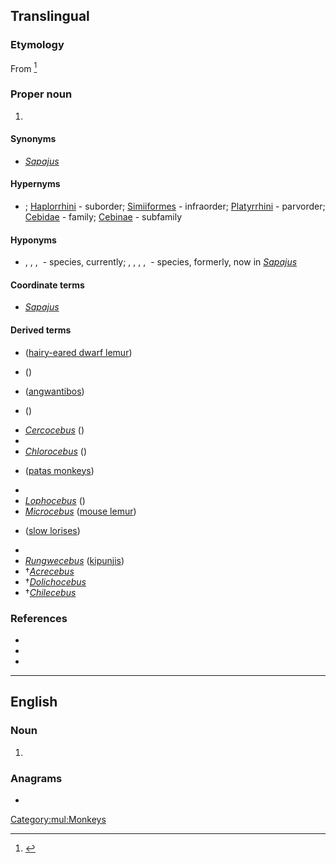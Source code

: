 {{also|cebús}}
==Translingual==
{{rfi|mul}}

===Etymology===
From {{der|mul|grc|κῆβος||a long-tailed monkey}}<ref>{{cite-book|author=William Rossiter|year=1879|title=An illustrated dictionary of scientific terms|publisher=William Collins, Sons, and Company|location=London & Glasgow|isbn=0-548-93307-3|passage=}}</ref>

===Proper noun===
{{taxoninfl|i=1|g=m}}

# {{taxon|genus|family|Cebidae|slender [[capuchin]] monkeys}}

====Synonyms====
* {{sense|genus}} ''[[Sapajus]]'' {{qualifier|the oldest synonym}}

====Hypernyms====
* {{sense|genus}} {{Primates Hypernyms}}; [[Haplorrhini]]&nbsp;- suborder; [[Simiiformes]]&nbsp;- infraorder; [[Platyrrhini]]&nbsp;- parvorder; [[Cebidae]]&nbsp;- family; [[Cebinae]]&nbsp;- subfamily

====Hyponyms====
* {{sense|genus}} {{taxlink|Cebus albifrons|species|noshow=1}}, {{taxlink|Cebus capucinus|species|noshow=1}}, {{taxlink|Cebus kaapori|species|noshow=1}}, {{taxlink|Cebus olivaceus|species|noshow=1}}&nbsp;- species, currently; {{taxlink|Cebus apella|species|noshow=1}}, {{taxlink|Cebus flavius|species|noshow=1}}, {{taxlink|Cebus libidinosus|species|noshow=1}}, {{taxlink|Cebus nigritus|species|noshow=1}}, {{taxlink|Cebus xanthosternos|species|noshow=1}}&nbsp;- species, formerly, now in ''[[Sapajus]]''

====Coordinate terms====
* {{sense|genus}} ''[[Sapajus]]'' {{qualifier|new}}

====Derived terms====
{{rel-top|terms derived from ''Cebus''}}
* {{taxlink|Allocebus|genus|ver=180224}} ([[hairy-eared dwarf lemur]])
* {{taxlink|Allochrocebus|genus|ver=180224}} ({{vern|terrestrial guenon|pl=s}})
* {{taxlink|Arctocebus|genus|ver=180224}} ([[angwantibo]]s)
* {{taxlink|Callicebus|genus|ver=180224}} ({{vern|titi monkey|pl=s}})
* ''[[Cercocebus]]'' ({{vern|capped mangabey|pl=s}})
* {{taxlink|Cheracebus|genus|ver=180224}}
* ''[[Chlorocebus]]'' ({{vern|vervet monkeys, green monkey|pl=s}})
* {{taxlink|Erythrocebus Trouessart|genus|ver=180224}} ([[patas monkey]]s)
{{rel-mid}}
* {{taxlink|Leontocebus|genus|ver=180224}}
* ''[[Lophocebus]]'' ({{vern|crested mangabey|pl=s}})
* ''[[Microcebus]]'' ([[mouse lemur]])
* {{taxlink|Nycticebus|genus|ver=180224}} ([[slow loris]]es)
* {{taxlink|Plecturocebus|genus|ver=180224}}
* ''[[Rungwecebus]]'' ([[kipunji]]s)
* †''[[Acrecebus]]''
* †''[[Dolichocebus]]''
* †''[[Chilecebus]]''
{{rel-bottom}}

===References===
* {{pedia|Gracile capuchin monkey}}
* {{specieslite|i=1}}
* {{comcatlite|i=1}}
<references/>

[[Category:mul:Monkeys]]

----

==English==

===Noun===
{{head|en|noun plural form}}

# {{plural of|Cebu|lang=en}}

===Anagrams===
* {{anagrams|en|cubes}}
